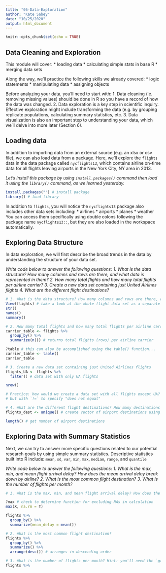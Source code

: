 ```yaml
---
title: "05-Data-Exploration"
author: "Kate Sabey"
date: "10/25/2020"
output: html_document
---
```


```r
knitr::opts_chunk$set(echo = TRUE)
```

## Data Cleaning and Exploration

This module will cover:
* loading data
* calculating simple stats in base R
*	merging data sets

Along the way, we'll practice the following skills we already covered:
*	logic statements
*	manipulating data
*	assigning objects

Before analyzing your data, you'll need to start with:
1. Data cleaning (ie. removing missing values) should be done in R so you have a record of how the data was changed. 
2. Data exploration is a key step in scientific inquiry. Effective exploration might include transforming the data
   (e.g. by grouping replicate populations, calculating summary statistics, etc. 
3. Data visualization is also an important step to understanding your data, which we'll delve into more later (Section 6).

## Loading data

In addition to importing data from an external source (e.g. an xlsx or csv file), we can also load data from a package. Here, we'll explore the `flights` data in the data package called `nycflights13`, which contains airline on-time data for all flights leaving airports in the New York City, NY area in 2013.

*Let's install this package by using `install.packages()` command then load it using the `library()` command, as we learned yesterday.*

```r

install.packages("") # install package
library() # load library
```

In addition to `flights`, you will notice the `nycflights13` package also includes other data sets including:
*	airlines
*	airports
*	planes
*	weather
You can access them specifically using double colons following the package name `nycflights13::`, but they are also loaded in the workspace automatically.

## Exploring Data Structure

In data exploration, we will first describe the broad trends in the data by understanding the structure of your data set.

*Write code below to answer the following questions:*
  *1. What is the data structure? How many columns and rows are there, and what data is represented in them?*
  *2. How many total flights and how many total flights per airline carrier?*
  *3. Create a new data set containing just United Airlines flights*
  *4. What are the different flight destinations?*

```r

# 1. What is the data structure? How many columns and rows are there, and what data is represented in them?
View(flights) # take a look at the whole flight data set as a separate tab in R studio
str() 
names() 
summary() 

# 2. How many total flights and how many total flights per airline carrier?
carrier_table <- flights %>% 
  group_by() %>% 
  summarize(n()) # returns total flights (rows) per airline carrier

?table # this can also be accomplished using the table() function...
carrier_table <- table()
carrier_table

# 3. Create a new data set containing just United Airlines flights
flights_UA <- flights %>%
  filter() # data set with only UA flights

nrow() 

# Practice: how would we create a data set with all flights except UA? Hint: repeat filtering as above,
# but with `!=` to specify "does not equal"

# 4. What are the different flight destinations? How many destinations are there?
flights_dest <- unique() # create vector of airport destinations using the unique function

length() # get number of airport destinations

```


## Exploring Data with Summary Statistics

Next, we can try to answer more specific questions related to our potential research goals by using simple summary statistics.
Descriptive statistics built into R include: `mean`, `sd`, `var`, `min`, `max`, `median`, `range`, and `quantile`

*Write code below to answer the following questions:*
  *1. What is the max, min, and mean flight arrival delay? How does the mean arrival delay break down by airline?*
  *2. What is the most common flight destination?*
  *3. What is the number of flights per month?*

```r

# 1. What is the max, min, and mean flight arrival delay? How does the mean arrival delay break down by airline?

?max # check to determine function for excluding NAs in calculation
max(X, na.rm = T)

flights %>%
  group_by() %>%
  summarize(mean_delay = mean())

# 2. What is the most common flight destination?
flights %>%
  group_by() %>%
  summarize() %>%
  arrange(desc()) # arranges in descending order

# 3. What is the number of flights per month? Hint: you'll need the `group_by()` and `summarize()` functions again
flights %>%


```



